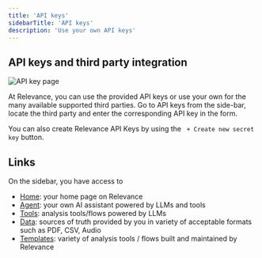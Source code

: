 ```yaml
---
title: 'API keys'
sidebarTitle: 'API keys'
description: 'Use your own API keys'
---
```


## API keys and third party integration
![API key page](/images/api-keys/api-keys.png)

At Relevance, you can use the provided API keys or use your own for the many available 
supported third parties.
Go to API keys from the side-bar, locate the third party and enter the corresponding API key in the
form.

You can also create Relevance API Keys by using the ` + Create new secret key` button.


## Links
On the sidebar, you have access to 
* [Home](/get-started/key-concepts/home): your home page on Relevance
* [Agent](/get-started/key-concepts/agent): your own AI assistant powered by LLMs and tools
* [Tools](/get-started/key-concepts/tools): analysis tools/flows powered by LLMs
* [Data](/get-started/key-concepts/data): sources of truth provided by you in variety of acceptable formats such as PDF, CSV, Audio
* [Templates](/get-started/key-concepts/templates): variety of analysis tools / flows built and maintained by Relevance
